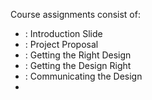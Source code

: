 
Course assignments consist of:

- <SiteLink linkKey={SiteLinks.assignmentsAssignment0Top} outerComponent="span" />: Introduction Slide
- <SiteLink linkKey={SiteLinks.assignmentsAssignment1Top} outerComponent="span" />: Project Proposal
- <SiteLink linkKey={SiteLinks.assignmentsAssignment2Top} outerComponent="span" />: Getting the Right Design
- <SiteLink linkKey={SiteLinks.assignmentsAssignment3Top} outerComponent="span" />: Getting the Design Right
- <SiteLink linkKey={SiteLinks.assignmentsAssignment4Top} outerComponent="span" />: Communicating the Design
- <SiteLink linkKey={SiteLinks.assignmentsExamTop} outerComponent="span" />
